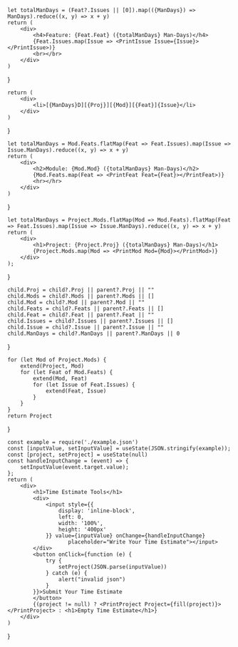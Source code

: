 
	let totalManDays = (Feat?.Issues || [0]).map(({ManDays}) => ManDays).reduce((x, y) => x + y)
	return (
		<div>
			<h4>Feature: {Feat.Feat} ({totalManDays} Man-Days)</h4>
			{Feat.Issues.map(Issue => <PrintIssue Issue={Issue}></PrintIssue>)}
			<br></br>
		</div>
	)
}

	return (
		<div>
			<li>[{ManDays}D][{Proj}][{Mod}][{Feat}]{Issue}</li>
		</div>
	)
}

	let totalManDays = Mod.Feats.flatMap(Feat => Feat.Issues).map(Issue => Issue.ManDays).reduce((x, y) => x + y)
	return (
		<div>
			<h2>Module: {Mod.Mod} ({totalManDays} Man-Days)</h2>
			{Mod.Feats.map(Feat => <PrintFeat Feat={Feat}></PrintFeat>)}
			<hr></hr>
		</div>
	)
}

	let totalManDays = Project.Mods.flatMap(Mod => Mod.Feats).flatMap(Feat => Feat.Issues).map(Issue => Issue.ManDays).reduce((x, y) => x + y)
	return (
		<div>
			<h1>Project: {Project.Proj} ({totalManDays} Man-Days)</h1>
			{Project.Mods.map(Mod => <PrintMod Mod={Mod}></PrintMod>)}
		</div>
	);
}

	child.Proj = child?.Proj || parent?.Proj || ""
	child.Mods = child?.Mods || parent?.Mods || []
	child.Mod = child?.Mod || parent?.Mod || ""
	child.Feats = child?.Feats || parent?.Feats || []
	child.Feat = child?.Feat || parent?.Feat || ""
	child.Issues = child?.Issues || parent?.Issues || []
	child.Issue = child?.Issue || parent?.Issue || ""
	child.ManDays = child?.ManDays || parent?.ManDays || 0
}

	for (let Mod of Project.Mods) {
		extend(Project, Mod)
		for (let Feat of Mod.Feats) {
			extend(Mod, Feat)
			for (let Issue of Feat.Issues) {
				extend(Feat, Issue)
			}
		}
	}
	return Project
}


	const example = require('./example.json')
	const [inputValue, setInputValue] = useState(JSON.stringify(example));
	const [project, setProject] = useState(null)
	const handleInputChange = (event) => {
		setInputValue(event.target.value);
	};
	return (
		<div>
			<h1>Time Estimate Tools</h1>
			<div>
				<input style={{
					display: 'inline-block',
					left: 0,
					width: '100%',
					height: '400px'
				}} value={inputValue} onChange={handleInputChange}
					   placeholder="Write Your Time Estimate"></input>
			</div>
			<button onClick={function (e) {
				try {
					setProject(JSON.parse(inputValue))
				} catch (e) {
					alert("invalid json")
				}
			}}>Submit Your Time Estimate
			</button>
			{(project != null) ? <PrintProject Project={fill(project)}></PrintProject> : <h1>Empty Time Estimate</h1>}
		</div>
	)
}

<App></App>